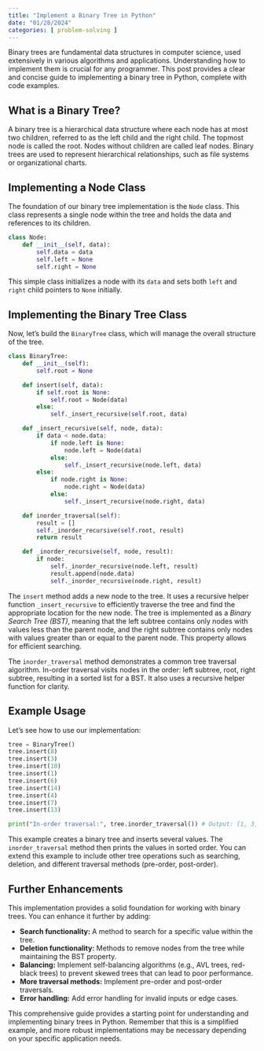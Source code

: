 ```yaml
---
title: "Implement a Binary Tree in Python"
date: "01/28/2024"
categories: [ problem-solving ]
---
```


Binary trees are fundamental data structures in computer science, used extensively in various algorithms and applications.  Understanding how to implement them is crucial for any programmer. This post provides a clear and concise guide to implementing a binary tree in Python, complete with code examples.

## What is a Binary Tree?

A binary tree is a hierarchical data structure where each node has at most two children, referred to as the left child and the right child.  The topmost node is called the root.  Nodes without children are called leaf nodes.  Binary trees are used to represent hierarchical relationships, such as file systems or organizational charts.

## Implementing a Node Class

The foundation of our binary tree implementation is the `Node` class.  This class represents a single node within the tree and holds the data and references to its children.

```python
class Node:
    def __init__(self, data):
        self.data = data
        self.left = None
        self.right = None
```

This simple class initializes a node with its `data` and sets both `left` and `right` child pointers to `None` initially.

## Implementing the Binary Tree Class

Now, let's build the `BinaryTree` class, which will manage the overall structure of the tree.

```python
class BinaryTree:
    def __init__(self):
        self.root = None

    def insert(self, data):
        if self.root is None:
            self.root = Node(data)
        else:
            self._insert_recursive(self.root, data)

    def _insert_recursive(self, node, data):
        if data < node.data:
            if node.left is None:
                node.left = Node(data)
            else:
                self._insert_recursive(node.left, data)
        else:
            if node.right is None:
                node.right = Node(data)
            else:
                self._insert_recursive(node.right, data)

    def inorder_traversal(self):
        result = []
        self._inorder_recursive(self.root, result)
        return result

    def _inorder_recursive(self, node, result):
        if node:
            self._inorder_recursive(node.left, result)
            result.append(node.data)
            self._inorder_recursive(node.right, result)


```

The `insert` method adds a new node to the tree.  It uses a recursive helper function `_insert_recursive` to efficiently traverse the tree and find the appropriate location for the new node.  The tree is implemented as a *Binary Search Tree (BST)*, meaning that the left subtree contains only nodes with values less than the parent node, and the right subtree contains only nodes with values greater than or equal to the parent node. This property allows for efficient searching.

The `inorder_traversal` method demonstrates a common tree traversal algorithm. In-order traversal visits nodes in the order: left subtree, root, right subtree, resulting in a sorted list for a BST.  It also uses a recursive helper function for clarity.


## Example Usage

Let's see how to use our implementation:

```python
tree = BinaryTree()
tree.insert(8)
tree.insert(3)
tree.insert(10)
tree.insert(1)
tree.insert(6)
tree.insert(14)
tree.insert(4)
tree.insert(7)
tree.insert(13)

print("In-order traversal:", tree.inorder_traversal()) # Output: [1, 3, 4, 6, 7, 8, 10, 13, 14]

```

This example creates a binary tree and inserts several values. The `inorder_traversal` method then prints the values in sorted order.  You can extend this example to include other tree operations such as searching, deletion, and different traversal methods (pre-order, post-order).


##  Further Enhancements

This implementation provides a solid foundation for working with binary trees. You can enhance it further by adding:

* **Search functionality:**  A method to search for a specific value within the tree.
* **Deletion functionality:** Methods to remove nodes from the tree while maintaining the BST property.
* **Balancing:** Implement self-balancing algorithms (e.g., AVL trees, red-black trees) to prevent skewed trees that can lead to poor performance.
* **More traversal methods:**  Implement pre-order and post-order traversals.
* **Error handling:** Add error handling for invalid inputs or edge cases.


This comprehensive guide provides a starting point for understanding and implementing binary trees in Python. Remember that this is a simplified example, and more robust implementations may be necessary depending on your specific application needs.

